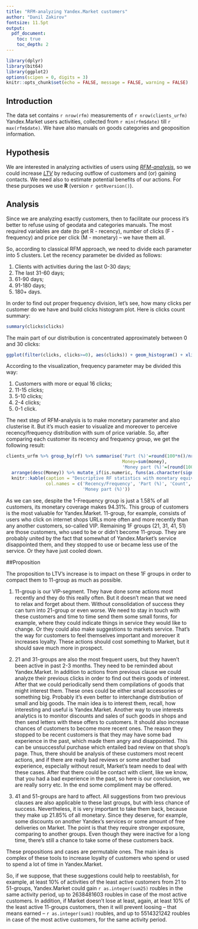 ```yaml
---
title: "RFM-analyzing Yandex.Market customers"
author: "Danil Zakirov"
fontsize: 11.5pt
output:
  pdf_document:
    toc: true
    toc_depth: 2
---
```

  
  ```r
library(dplyr)
library(bit64)
library(ggplot2)
options(scipen = 0, digits = 3)
knitr::opts_chunk$set(echo = FALSE, message = FALSE, warning = FALSE)
```

## Introduction

The data set contains `r nrow(rfm)` measurements of `r nrow(clients_urfm)` Yandex.Market users activities, collected from `r min(rfm$date)` till `r max(rfm$date)`. We have also manuals on goods categories and geoposition information.

## Hypothesis

We are interested in analyzing activities of users using [*RFM-analysis*](https://en.wikipedia.org/wiki/RFM_(customer_value)), so we could increase [*LTV*](https://en.wikipedia.org/wiki/Customer_lifetime_value) by reducing outflow of customers and (or) gaining contacts. We need also to estimate potential benefits of our actions. For these purposes we use **R** (version `r getRversion()`).

## Analysis

Since we are analyzing exactly customers, then to facilitate our process it's better to refuse using of geodata and categories manuals. The most required variables are date (to get R - recency), number of clicks (F - frequency) and price per click (M - monetary) -- we have them all.

So, according to classical RFM approach, we need to divide each parameter into 5 clusters. Let the recency parameter be divided as follows:

1. Clients with activities during the last 0-30 days;
2. The last 31-60 days;
3. 61-90 days;
4. 91-180 days;
5. 180+ days.

In order to find out proper frequency division, let's see, how many clicks per customer do we have and build clicks histogram plot. Here is clicks count summary: 

```r
summary(clicks$clicks)
```

\newpage
The main part of our distribution is concentrated approximately between 0 and 30 clicks:

```r
ggplot(filter(clicks, clicks>=0), aes(clicks)) + geom_histogram() + xlim(0,30)
```

According to the visualization, frequency parameter may be divided this way:

1. Customers with more or equal 16 clicks;
2. 11-15 clicks;
3. 5-10 clicks;
4. 2-4 clicks;
5. 0-1 click.

The next step of RFM-analysis is to make monetary parameter and also clusterise it. But it's much easier to visualize and moreover to perceive recency/frequency distribution with sum of price variable. So, after comparing each customer its recency and frequency group, we get the following result:

\newpage
```r

clients_urfm %>% group_by(rf) %>% summarise('Part (%)'=round(100*n()/nrow(clients_urfm), 2), Count=n(), 
                                            Money=sum(money),
                                            'Money part (%)'=(round(100*sum(money)/sum(clients_urfm$money), 2))) %>% 
  arrange(desc(Money)) %>% mutate_if(is.numeric, funs(as.character(signif(., 10)))) %>% 
  knitr::kable(caption = "Descriptive RF statistics with monetary equivalent",
               col.names = c('Recency/Frequency', 'Part (%)', 'Count', 'Money', 
                             'Money part (%)'))
```

As we can see, despite the 1-Frequency group is just a 1.58% of all customers, its monetary coverage makes 94.31%. This group of customers is the most valuable for Yandex.Market. 11-group, for example, consists of users who click on internet shops URLs more often and more recently than any another customers, so-called VIP. Remaining 1F groups (21, 31, 41, 51) are those customers, who used to be or didn't become 11-group. They are probably united by the fact that somewhat of Yandex.Market's service disappointed them, and they stopped to use or became less use of the service. Or they have just cooled down.

\newpage
##Proposition

The proposition to LTV's increase is to impact on these 1F groups in order to compact them to 11-group as much as possible.

1. 11-group is our VIP-segment. They have done some actions most recently and they do this really often. But it doesn't mean that we need to relax and forget about them. Without consolidation of success they can turn into 21-group or even worse. We need to stay in touch with these customers and time to time send them some small forms, for example, where they could indicate things in service they would like to change. Or they could also make suggestions to markets service. That's the way for customers to feel themselves important and moreover it increases loyalty. These actions should cost something to Market, but it should save much more in prospect.

2. 21 and 31-groups are also the most frequent users, but they haven't been active in past 2-3 months. They need to be reminded about Yandex.Market. In addition to actions from previous clause we could analyze their previous clicks in order to find out theirs goods of interest. After that we could periodically send them compilations of goods that might interest them. These ones could be either small accessories or something big. Probably it's even better to interchange distribution of small and big goods. The main idea is to interest them, recall, how interesting and useful is Yandex.Market. Another way to use interests analytics is to monitor discounts and sales of such goods in shops and then send letters with these offers to customers. It should also increase chances of customers to become more recent ones. The reason they stopped to be recent customers is that they may have some bad experience in the past, which made them angry and disappointed. This can be unsuccessful purchase which entailed bad review on that shop's page. Thus, there should be analysis of these customers most recent actions, and if there are really bad reviews or some another bad experience, especially without result, Market's team needs to deal with these cases. After that there could be contact with client, like we know, that you had a bad experience in the past, so here is our conclusion, we are really sorry etc. In the end some compliment may be offered.

3. 41 and 51-groups are hard to affect. All suggestions from two previous clauses are also applicable to these last groups, but with less chance of success. Nevertheless, it is very important to take them back, because they make up 21.85% of all monetary. Since they deserve, for example, some discounts on another Yandex's services or some amount of free deliveries on Market. The point is that they require stronger exposure, comparing to another groups. Even though they were inactive for a long time, there's still a chance to take some of these customers back.

These propositions and cases are permutable ones. The main idea is complex of these tools to increase loyalty of customers who spend or used to spend a lot of time in Yandex.Market. 

So, if we suppose, that these suggestions could help to reestablish, for example, at least 10% of activities of the least active customers from 21 to 51-groups, Yandex.Market could gain `r as.integer(sum25)` roubles in the same activity period, up to 2638481603 roubles in case of the most active customers. In addition, if Market doesn't lose at least, again, at least 10% of the least active 11-groups customers, then it will prevent loosing -- that means earned -- `r as.integer(sum1)` roubles, and up to 5514321242 roubles in case of the most active customers, for the same activity period. 

